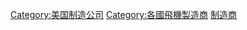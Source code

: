 {{Commonscat|Aircraft manufacturers of the United States}}

[[Category:美国制造公司|Category:美国制造公司]]
[[Category:各國飛機製造商|Category:各國飛機製造商]]
[[Category:美國航空器|制造商]]